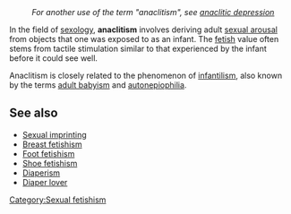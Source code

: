 :''For another use of the term "anaclitism", see [[anaclitic depression]]''

{{unreferenced}} 

In the field of [[sexology]], '''anaclitism''' involves deriving adult [[sexual arousal]] from objects that one was exposed to as an infant. The [[fetish]] value often stems from tactile stimulation similar to that experienced by the infant before it could see well.

Anaclitism is closely related to the phenomenon of [[infantilism]], also known by the terms [[adult baby]]ism and [[autonepiophilia]].

== See also ==
* [[Sexual imprinting]]
* [[Breast fetishism]]
* [[Foot fetishism]]
* [[Shoe fetishism]]
* [[Diaperism]]
* [[Diaper lover]]

[[Category:Sexual fetishism]]


{{sex-stub}}